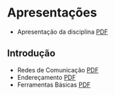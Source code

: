 
# Apresentações

- Apresentação da disciplina [PDF](./slides/_00-intro.slides.pdf)

## Introdução

- Redes de Comunicação [PDF](pathname:///slides/RC/01-Introducao/01-Redes.md.slides.pdf)
- Endereçamento [PDF](pathname:///slides/RC/01-Introducao/02-Enderecamento.md.slides.pdf)
- Ferramentas Básicas [PDF](pathname:///slides/RC/01-Introducao/03-Ferramentas.md.slides.pdf)